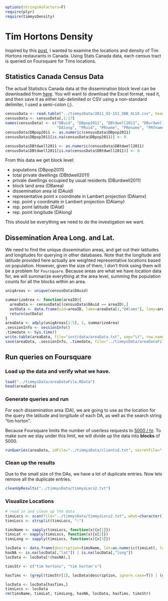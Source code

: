 <!--
%\VignetteEngine{knitr}
%\VignetteIndexEntry{Tim Horton's Density in Canada}
-->

```r
options(stringsAsFactors=F)
require(plyr)
require(timmysDensity)
```


# Tim Hortons Density

Inspired by this [post](), I wanted to examine the locations and density of Tim Hortons restaurants in Canada. Using Stats Canada data, each census tract is queried on Foursquare for Tims locations.

## Statistics Canada Census Data

The actual Statistics Canada data at the dissemination block level can be downloaded from [here](http://www.data.gc.ca/default.asp?lang=En&n=5175A6F0-1&xsl=datacataloguerecord&metaxsl=datacataloguerecord&formid=C87D5FDD-00E6-41A0-B5BA-E8E41B521ED0). You will want to download the Excel format, read it, and then save it as either tab-delimited or CSV using a non-standard delimiter, I used a semi-colon (;).

```r
censusData <- read.table("../timmysData/2011_92-151_XBB_XLSX.csv", header=F, sep=";", quote="")
censusData <- censusData[,1:17]
names(censusData) <- c("DBuid", "DBpop2011", "DBtdwell2011", "DBurdwell2011", "DBarea", "DB_ir2011", "DAuid", "DAlamx", "DAlamy", "DAlat",
                       "DAlong", "PRuid", "PRname", "PRename", "PRfname", "PReabbr", "PRfabbr")
censusData$DBpop2011 <- as.numeric(censusData$DBpop2011)
censusData$DBpop2011[is.na(censusData$DBpop2011)] <- 0

censusData$DBtdwell2011 <- as.numeric(censusData$DBtdwell2011)
censusData$DBtdwell2011[is.na(censusData$DBtdwell2011)] <- 0
```

From this data we get block level:

  * populations (DBpop2011)
  * total private dwellings (DBtdwell2011)
  * privale dwellings occupied by usual residents (DBurdwell2011)
  * block land area (DBarea)
  * dissemination area id (DAuid)
  * representative point x coordinate in Lambert projection (DAlamx)
  * rep. point y coordinate in Lambert projection (DAlamy)
  * rep. point latitude (DAlat)
  * rep. point longitude (DAlong)
  
This should be everything we need to do the investigation we want.

## Dissemination Area Long. and Lat.

We need to find the unique dissemination areas, and get out their latitudes and longitudes for querying in other databases. Note that the longitude and latitude provided here actually are weighted representative locations based on population. However, given the size of them, I don't think using them will be a problem for `Foursquare`. Because areas are what we have location data for, we will summarize everything at the area level, summing the population counts for all the blocks within an area.

```r
uniqAreas <- unique(censusData$DAuid)

summarizeArea <- function(areaID){
  areaData <- censusData[(censusData$DAuid == areaID),]
  outData <- data.frame(uid=areaID, lamx=areaData[1,"DAlamx"], lamy=areaData[1,"DAlamy"], lat=areaData[1,"DAlat"], long=areaData[1,"DAlong"], pop=sum(areaData[,"DBpop2011"]), dwell=sum(areaData[,"DBtdwell2011"]), prov=areaData[1, "PRename"])
  return(outData)
}
areaData <- adply(uniqAreas[1:5], 1, summarizeArea)
.sessionInfo <- sessionInfo()
.timedate <- Sys.time()
write.table(areaData, file="inst/data/areaData.txt", sep="\t", row.names=F, col.names=T)
save(areaData, .sessionInfo, .timedate, file="../timmysData/areaDataFile.RData")
```

## Run queries on Foursquare

### Load up the data and verify what we have.

```r
load("../timmysData/areaDataFile.RData")
head(areaData)
```


### Generate queries and run

For each dissemination area (DA), we are going to use as the location for the query the latitude and longitude of each DA, as well as the search string "tim horton". 

Because Foursquare limits the number of userless requests to [5000 / hr](https://developer.foursquare.com/overview/ratelimits). To make sure we stay under this limit, we will divide up the data into **blocks** of 5000.

```r
runQueries(areaData, idFile="../timmysData/clientid.txt", secretFile="../timmysData/clientsecret.txt", outFile="../timmysData/timmysLocs2.txt")
```


### Clean up the results

Due to the small size of the DAs, we have a lot of duplicate entries. Now lets remove all the duplicate entries.

```r
cleanUpResults("../timmysData/timmysLocs2.txt")
```


### Visualize Locations

```r
# read in and clean up the data
timsLocs <- scan(file="../timmysData/timmysLocs2.txt", what=character(), sep="\n")
timsLocs <- strsplit(timsLocs, ":")

timsName <- sapply(timsLocs, function(x){x[1]})
timsLat <- sapply(timsLocs, function(x){x[2]})
timsLong <- sapply(timsLocs, function(x){x[3]})

locData <- data.frame(description=timsName, lat=as.numeric(timsLat), long=as.numeric(timsLong))
hasNA <- is.na(locData[,"lat"]) | is.na(locData[,"long"])
locData <- locData[!(hasNA),]

timsStr <- c("tim hortons", "tim horton's")

hasTims <- (grepl(timsStr[1], locData$description, ignore.case=T)) | (grepl(timsStr[2], locData$description, ignore.case=T))

locData <- locData[hasTims,]
timsLocs <- locData
rm(timsName, timsLat, timsLong, hasNA, locData, hasTims, timsStr)
```

